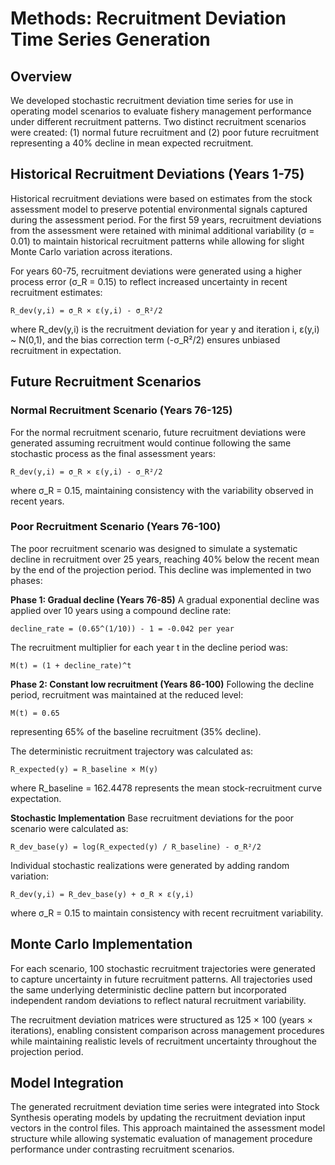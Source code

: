 # Methods: Recruitment Deviation Time Series Generation

## Overview

We developed stochastic recruitment deviation time series for use in operating model scenarios to evaluate fishery management performance under different recruitment patterns. Two distinct recruitment scenarios were created: (1) normal future recruitment and (2) poor future recruitment representing a 40% decline in mean expected recruitment.

## Historical Recruitment Deviations (Years 1-75)

Historical recruitment deviations were based on estimates from the stock assessment model to preserve potential environmental signals captured during the assessment period. For the first 59 years, recruitment deviations from the assessment were retained with minimal additional variability (σ = 0.01) to maintain historical recruitment patterns while allowing for slight Monte Carlo variation across iterations.

For years 60-75, recruitment deviations were generated using a higher process error (σ_R = 0.15) to reflect increased uncertainty in recent recruitment estimates:

```
R_dev(y,i) = σ_R × ε(y,i) - σ_R²/2
```

where R_dev(y,i) is the recruitment deviation for year y and iteration i, ε(y,i) ~ N(0,1), and the bias correction term (-σ_R²/2) ensures unbiased recruitment in expectation.

## Future Recruitment Scenarios

### Normal Recruitment Scenario (Years 76-125)

For the normal recruitment scenario, future recruitment deviations were generated assuming recruitment would continue following the same stochastic process as the final assessment years:

```
R_dev(y,i) = σ_R × ε(y,i) - σ_R²/2
```

where σ_R = 0.15, maintaining consistency with the variability observed in recent years.

### Poor Recruitment Scenario (Years 76-100)

The poor recruitment scenario was designed to simulate a systematic decline in recruitment over 25 years, reaching 40% below the recent mean by the end of the projection period. This decline was implemented in two phases:

**Phase 1: Gradual decline (Years 76-85)**
A gradual exponential decline was applied over 10 years using a compound decline rate:

```
decline_rate = (0.65^(1/10)) - 1 = -0.042 per year
```

The recruitment multiplier for each year t in the decline period was:
```
M(t) = (1 + decline_rate)^t
```

**Phase 2: Constant low recruitment (Years 86-100)**
Following the decline period, recruitment was maintained at the reduced level:
```
M(t) = 0.65
```

representing 65% of the baseline recruitment (35% decline).

The deterministic recruitment trajectory was calculated as:
```
R_expected(y) = R_baseline × M(y)
```

where R_baseline = 162.4478 represents the mean stock-recruitment curve expectation.

**Stochastic Implementation**
Base recruitment deviations for the poor scenario were calculated as:
```
R_dev_base(y) = log(R_expected(y) / R_baseline) - σ_R²/2
```

Individual stochastic realizations were generated by adding random variation:
```
R_dev(y,i) = R_dev_base(y) + σ_R × ε(y,i)
```

where σ_R = 0.15 to maintain consistency with recent recruitment variability.

## Monte Carlo Implementation

For each scenario, 100 stochastic recruitment trajectories were generated to capture uncertainty in future recruitment patterns. All trajectories used the same underlying deterministic decline pattern but incorporated independent random deviations to reflect natural recruitment variability.

The recruitment deviation matrices were structured as 125 × 100 (years × iterations), enabling consistent comparison across management procedures while maintaining realistic levels of recruitment uncertainty throughout the projection period.

## Model Integration

The generated recruitment deviation time series were integrated into Stock Synthesis operating models by updating the recruitment deviation input vectors in the control files. This approach maintained the assessment model structure while allowing systematic evaluation of management procedure performance under contrasting recruitment scenarios.
